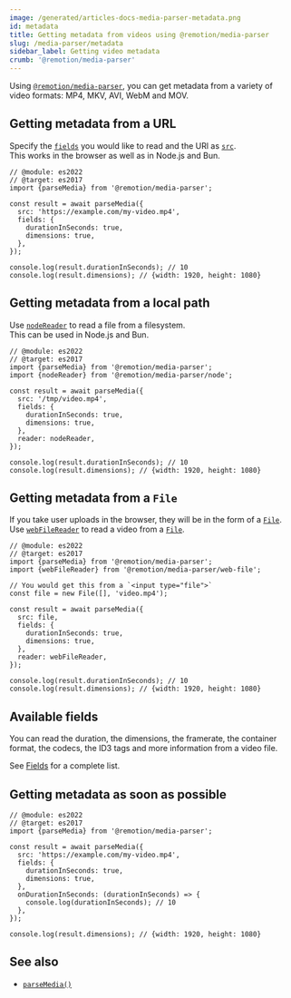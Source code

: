 ```yaml
---
image: /generated/articles-docs-media-parser-metadata.png
id: metadata
title: Getting metadata from videos using @remotion/media-parser
slug: /media-parser/metadata
sidebar_label: Getting video metadata
crumb: '@remotion/media-parser'
---
```


Using [`@remotion/media-parser`](/docs/media-parser), you can get metadata from a variety of video formats: MP4, MKV, AVI, WebM and MOV.

## Getting metadata from a URL

Specify the [`fields`](/docs/media-parser/parse-media#fields) you would like to read and the URl as [`src`](/docs/media-parser/parse-media#src).  
This works in the browser as well as in Node.js and Bun.

```tsx twoslash title="Parsing a hosted video"
// @module: es2022
// @target: es2017
import {parseMedia} from '@remotion/media-parser';

const result = await parseMedia({
  src: 'https://example.com/my-video.mp4',
  fields: {
    durationInSeconds: true,
    dimensions: true,
  },
});

console.log(result.durationInSeconds); // 10
console.log(result.dimensions); // {width: 1920, height: 1080}
```

## Getting metadata from a local path

Use [`nodeReader`](/docs/media-parser/node-reader) to read a file from a filesystem.  
This can be used in Node.js and Bun.

```tsx twoslash title="Parsing a video from a file path"
// @module: es2022
// @target: es2017
import {parseMedia} from '@remotion/media-parser';
import {nodeReader} from '@remotion/media-parser/node';

const result = await parseMedia({
  src: '/tmp/video.mp4',
  fields: {
    durationInSeconds: true,
    dimensions: true,
  },
  reader: nodeReader,
});

console.log(result.durationInSeconds); // 10
console.log(result.dimensions); // {width: 1920, height: 1080}
```

## Getting metadata from a `File`

If you take user uploads in the browser, they will be in the form of a [`File`](https://developer.mozilla.org/en-US/docs/Web/API/File).  
Use [`webFileReader`](/docs/media-parser/web-file-reader) to read a video from a [`File`](https://developer.mozilla.org/en-US/docs/Web/API/File).

```tsx twoslash title="Parsing a video from a file path"
// @module: es2022
// @target: es2017
import {parseMedia} from '@remotion/media-parser';
import {webFileReader} from '@remotion/media-parser/web-file';

// You would get this from a `<input type="file">`
const file = new File([], 'video.mp4');

const result = await parseMedia({
  src: file,
  fields: {
    durationInSeconds: true,
    dimensions: true,
  },
  reader: webFileReader,
});

console.log(result.durationInSeconds); // 10
console.log(result.dimensions); // {width: 1920, height: 1080}
```

## Available fields

You can read the duration, the dimensions, the framerate, the container format, the codecs, the ID3 tags and more information from a video file.

See [Fields](/docs/media-parser/parse-media#fields) for a complete list.

## Getting metadata as soon as possible

```tsx twoslash title="Parsing a video from a File"
// @module: es2022
// @target: es2017
import {parseMedia} from '@remotion/media-parser';

const result = await parseMedia({
  src: 'https://example.com/my-video.mp4',
  fields: {
    durationInSeconds: true,
    dimensions: true,
  },
  onDurationInSeconds: (durationInSeconds) => {
    console.log(durationInSeconds); // 10
  },
});

console.log(result.dimensions); // {width: 1920, height: 1080}
```

## See also

- [`parseMedia()`](/docs/media-parser/parse-media)
